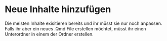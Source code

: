 # Neue Inhalte hinzufügen

Die meisten Inhalte exisitieren bereits und ihr müsst sie nur noch anpassen. Falls ihr aber ein neues .Qmd File erstellen möchtet, müsst ihr einen Unterordner in einem der Ordner erstellen. 

